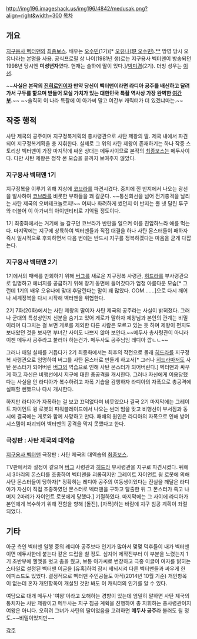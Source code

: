 http://img196.imageshack.us/img196/4842/medusak.png?align=right&width=300
[[목차]]
== 개요 ==
[[지구용사 벡터맨]]의 [[최종보스]]. 배우는 [[오수민]](1기)[* [http://imgnews.naver.com/image/076/2006/07/28/67922001_4.jpg 오유나(現 오수민)].[http://www.instiz.net/bbs/list.php?id=pop&no=22743 **] 방영 당시 오유나라는 본명을 사용. 공식프로필 상 나이(1981년 생)로는 지구용사 벡터맨이 방송되던 1998년 당시엔 '''미성년자'''였다. 현재는 슬하에 딸이 있다.]/[[박미경]](2기). 더빙 성우는 [[이선]].

~~'''사실은 본작의 [[진히로인]]이자 만약 당신이 벡터맨이라면 라디아 공주를 배신하고 달려가서 구두를 핥으며 받들어 모실 가치가 있는 대한민국 특촬 역사상 가장 완벽한 [[여간부]].'''~~ ~~솔직히 이 나라 특촬에 이 아가씨 말고 여간부 캐릭터가 더 있겠냐마는.~~

== 작중 행적 ==
사탄 제국의 공주이며 지구정복계획의 총사령관으로 사탄 제왕의 딸. 제국 내에서 파견되어 지구정복계획을 총 지휘한다. 실제로 그 위의 사탄 제왕이 존재하기는 하나 작중 스토리상 벡터맨이 가장 마지막에 싸운 상대는 메두사이므로 본작의 [[최종보스]]는 메두사이다. 다만 사탄 제왕은 정작 본 모습을 끝까지 보여주지 않았다.

=== 지구용사 벡터맨 1기 ===
지구정복을 이루기 위해 지상에 [[코브라]]를 파견시켰다. 중지에 낀 반지에서 나오는 광선을 발사하여 [[코브라]]를 비롯한 부하들을 꽤 갈군다. ~~통신회선을 넘어 전기충격을 날리는 사탄 제국의 오버테크놀로지!~~ 어찌나 화려하게 썼던지 이 반지는 뿔 넷 달린 투구와 더불어 이 아가씨의 아이덴티티로 기억될 정도이다.

1기 최종화에서는 거기에 늘 갈구던 코브라가 반란을 일으켜 이를 진압하느라 애를 먹는다. 마지막에는 지구에 상륙하여 벡터맨들과 직접 대결을 하나 사탄 몬스터들이 패하자 즉시 일시적으로 후퇴하면서 다음 번에는 반드시 지구를 정복하겠다는 마음을 굳게 다잡는다. 

=== 지구용사 벡터맨 2기 ===
1기에서의 패배를 만회하기 위해 [[버그]]를 새로운 지구정복 사령관, [[히드라]]를 부사령관으로 임명하고 에너지를 공급하기 위해 장기 동면에 들어갔다가 엄청 아름다운 모습[* 그런데 1기의 배우 오유나에 맞대 후달린다는 말이 꽤 많았다. OOM…….]으로 다시 깨어나 세계정복을 다시 시작해 벡터맨을 위협한다.

2기 7화(20화)에서는 사탄 제왕의 딸이자 사탄 제국의 공주라는 사실이 밝혀졌다. 그러나 군대의 특성상인지 신분을 숨기고 있어 게로가 말하자 제왕님과 본인의 관계는 비밀이라며 다그치는 걸 보면 게로를 제외한 다른 사람은 모르고 있는 듯 하며 제왕이 편지도 보내왔던 것을 보자면 부녀간 사이도 나쁘지 않아 보인다.~~메두사 총사령관이 아니라 이젠 메두사 공주라고 불러야 하는건가. 메두사도 공주님임 레디아 깝ㄴㄴ~~

그러나 매일 실패를 거듭다가 2기 최종화에서는 최후의 작전으로 몰래 [[히드라]]를 지구정복 사령관으로 임명하여 버그를 사탄 몬스터로 만들게 하고서[* 그러나 [[히드라]]마저도 사탄 몬스터가 되어버린 [[버그]]의 역습으로 인해 사탄 몬스터가 되어버린다.] 벡터맨과 싸우게 하고 자신은 비행선에서 지구에 대한 총공격을 개시한다. 그러나 자신에게 이용당했다는 사실을 안 라디아가 복수하려고 자폭 기습을 감행하자 라디아의 자폭으로 총공격에 실패할 뻔했으나 다시 개시한다.

하지만 라디아가 자폭하는 걸 보고 끄덕없다며 비웃었으나 결국 2기 마지막에는 그레이트 자이언트 윙 로봇의 파워블레이드에서 나오는 썬더 빔을 맞고 비행선이 부서짐과 동시에 결국에는 게로와 함께 사망하고 만다. 패배의 원인은 라디아의 자폭으로 인해 방어시스템이 파괴되어 벡터맨의 공격을 막지 못했다고 한다.

=== 극장판 : 사탄 제국의 대역습 ===
[[지구용사 벡터맨]] 극장판 : 사탄 제국의 대역습의 [[최종보스]].

TV판에서와 설정이 같으며 [[버그]] 사령관과 [[히드라]] 부사령관을 지구로 파견시켰다. 뒤에서 3마리의 몬스터를 조종하여 벡터맨을 괴롭히지만 그레이트 자이언트 윙 로봇에 의해 사탄 몬스터들이 당하자[* 정확히는 레디아 공주의 여동생이었다는 진실을 깨달은 라디아가 자신이 직접 조종하였던 몬스터로 벡터맨을 구하고 탈출한 뒤 그 몬스터가 죽고 나머지 2마리가 자이언트 로봇에게 당했다.] 기절하였다. 마지막에는 그 사이에 라디아가 본인에게 복수하기 위해 전함을 향해 [돌진], [자폭]하는 바람에 지구 침공 계획이 좌절되었다.

== 기타 ==
아군 측인 벡터맨 일행 중의 레디아 공주보다 인기가 많아서 몇몇 덕후들이 내가 벡터맨이면 메두사한테 붙는다 같은 드립을 칠 정도. 심지어 제작진부터 이 부분을 노렸는지 1기 초반부에 헬멧을 벗고 춤을 췄고, 보통 아가씨로 변장하고 극중 이글이 여자를 밝히는 스타일로 설정된 벡터맨 이글을 [유혹]하여 잠시 세뇌시켜 다른 벡터맨들과 싸우게 한 에피소드도 있었다.
결정적으로 벡터맨 주인공들도 아직(2014년 10월 기준) 개인항목이 없는데 혼자 개인항목이 개설된 것만 봐도 이 캐릭터의 인기를 알 수 있다.

여담으로 대개 메두사 '여왕'이라고 오해하는 경향이 있는데 엄밀히 말하면 사탄 제국의 통치자는 사탄 제왕이고 메두사는 지구 침공 계획을 진행하여 총 지휘하는 총사령관이지 여왕은 아니다. 오히려 그녀가 사탄의 딸이었음을 고려하면 '''메두사 공주'''라 불러도 될 정도.~~비밀이었지만~~

[[각주]]
